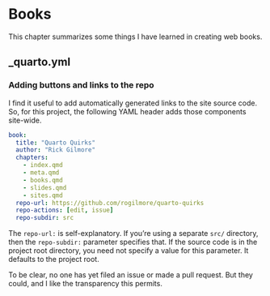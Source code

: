 # Books

This chapter summarizes some things I have learned in creating web books.

## _quarto.yml

### Adding buttons and links to the repo

I find it useful to add automatically generated links to the site source code.
So, for this project, the following YAML header adds those components site-wide.

```yaml
book:
  title: "Quarto Quirks"
  author: "Rick Gilmore"
  chapters:
    - index.qmd
    - meta.qmd
    - books.qmd
    - slides.qmd
    - sites.qmd
  repo-url: https://github.com/rogilmore/quarto-quirks
  repo-actions: [edit, issue]
  repo-subdir: src
```

The `repo-url:` is self-explanatory.
If you're using a separate `src/` directory, then the `repo-subdir:` parameter
specifies that.
If the source code is in the project root directory, you need not specify
a value for this parameter.
It defaults to the project root.

To be clear, no one has yet filed an issue or made a pull request.
But they could, and I like the transparency this permits.
